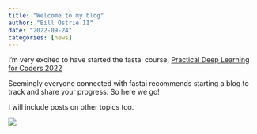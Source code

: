 ```yaml
---
title: "Welcome to my blog"
author: "Bill Ostrie II"
date: "2022-09-24"
categories: [news]
---
```


I'm very excited to have started the fastai course, [Practical Deep Learning for Coders 2022](https://course.fast.ai)

Seemingly everyone connected with fastai recommends starting a blog to track and share your progress. So here we go!

I will include posts on other topics too.

![](thumbnail.jpg)

<!--- Since this post doesn't specify an explicit `image`, the first image in the post will be used in the listing page of posts. -->
